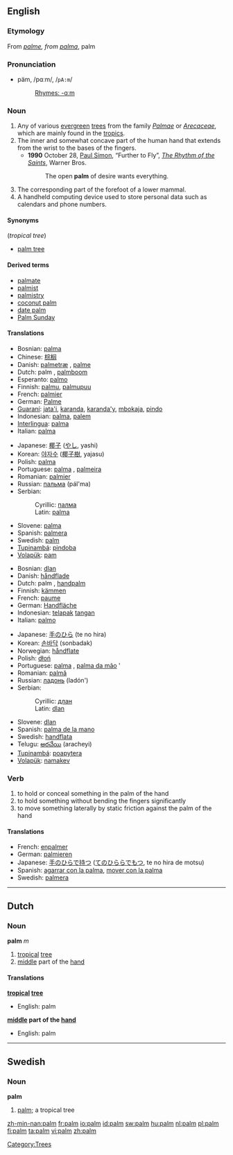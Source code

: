 {{see|Palm}}
{{wikipedia}}
==English==

===Etymology===
From {{OF.}} ''[[palme]], from ''{{L.}} ''[[palma]]'', palm

===Pronunciation===
*päm, /pɑːm/, /<tt>pA:m</tt>/
*:[[Rhymes:English:-ɑːm|Rhymes: -ɑːm]]

===Noun===
{{en-noun}}

# Any of various [[evergreen]] [[tree]]s from the family ''[[Palmae]]'' or ''[[Arecaceae]]'', which are mainly found in the [[tropics]].
# The inner and somewhat concave part of the human hand that extends from the wrist to the bases of the fingers.
#*'''1990''' October 28, [[w:Paul Simon|Paul Simon]], “Further to Fly”, ''[[w:The Rhythm of the Saints|The Rhythm of the Saints]]'', Warner Bros.
#*: The open '''palm''' of desire wants everything.
# The corresponding part of the forefoot of a lower mammal.
# A handheld computing device used to store personal data such as calendars and phone numbers.

====Synonyms====
(''tropical tree'')
*[[palm tree]]

====Derived terms====
*[[palmate]]
*[[palmist]]
*[[palmistry]]
*[[coconut palm]]
*[[date palm]]
*[[Palm Sunday]]

====Translations====
{{trans-top|tropical tree}}
*Bosnian: [[palma]] {{f}}
*Chinese: [[棕榈]]
*Danish: [[palmetræ]] {{n}}, [[palme]] {{c}}
*Dutch: palm {{m}}, [[palmboom]] {{m}}
*Esperanto: [[palmo]]
*Finnish: [[palmu]], [[palmupuu]]
*French: [[palmier]] {{m}}
*German: [[Palme]] {{f}}
*[[Guaraní]]: [[jata'i]], [[karanda]], [[karanda'y]], [[mbokaja]], [[pindo]]
*Indonesian: [[palma]], [[palem]]
*[[Interlingua]]: [[palma]]
*Italian: [[palma]]
{{trans-mid}}
*Japanese: [[椰子]] ([[やし]], yashi)
*Korean: [[야자수]] ([[椰子樹]], yajasu)
*Polish: [[palma]] {{f}}
*Portuguese: [[palma]] {{f}}, [[palmeira]] {{f}}
*Romanian: [[palmier]] {{m}}
*Russian: [[пальма]] {{f}} (pál'ma)
*Serbian:
*:Cyrillic: [[палма]] {{f}}
*:Latin: [[palma]] {{f}}
*Slovene: [[palma]] {{f}}
*Spanish: [[palmera]] {{f}}
*Swedish: [[palm#Swedish|palm]] {{c}}
*[[Tupinambá]]: [[pindoba]]
*[[Volapük]]: [[pam]]
{{trans-bottom}}

{{trans-top|[[middle]] part of the [[hand]]}}
*Bosnian: [[dlan]] {{m}}
*Danish: [[håndflade]] {{c}}
*Dutch: palm {{m}}, [[handpalm]] {{m}}
*Finnish: [[kämmen]]
*French: [[paume]] {{f}}
*German: [[Handfläche]] {{f}}
*Indonesian: [[telapak]] [[tangan]]
*Italian: [[palmo]]
{{trans-mid}}
*Japanese: [[手のひら]] (te no hira)
*Korean: [[손바닥]] (sonbadak)
*Norwegian: [[håndflate]]
*Polish: [[dłoń]] {{m}}
*Portuguese: [[palma]] {{f}}, [[palma da mão]] {{f}}'
*Romanian: [[palmă]] {{f}}
*Russian: [[ладонь]] {{f}} (ladón')
*Serbian:
*:Cyrillic: [[длан]] {{m}}
*:Latin: [[dlan]] {{m}}
*Slovene: [[dlan]] {{f}}
*Spanish: [[palma de la mano]] {{f}}
*Swedish: [[handflata]] {{c}}
*Telugu: [[అరచేయి]] (aracheyi)
*[[Tupinambá]]: [[poapytera]]
*[[Volapük]]: [[namakev]]
{{trans-bottom}}

{{trans-top|A handheld computing device used to store personal data such as calendars and phone numbers.}}
{{trans-mid}}
{{trans-bottom}}

===Verb===
{{en-verb}}

# to hold or conceal something in the palm of the hand
# to hold something without bending the fingers significantly
# to move something laterally by static friction against the palm of the hand

====Translations====
{{top}}
*French: [[enpalmer]]
*German: [[palmieren]]
*Japanese: [[手のひらで持つ]] ([[てのひららでもつ]], te no hira de motsu)
*Spanish: [[agarrar con la palma]], [[mover con la palma]]
*Swedish: [[palmera]]
{{bottom}}

[[Category:Trees]]

----

==Dutch==

===Noun===
'''palm''' ''m''

# [[tropical]] [[tree]]
# [[middle]] part of the [[hand]]

====Translations====
'''[[tropical]] [[tree]]'''
*English: palm
'''[[middle]] part of the [[hand]]'''
*English: palm

----

==Swedish==

===Noun===
{{sv-noun-reg-er}}
'''palm''' {{c}}

# [[palm#English|palm]]; a tropical tree


[[zh-min-nan:palm]]
[[fr:palm]]
[[io:palm]]
[[id:palm]]
[[sw:palm]]
[[hu:palm]]
[[nl:palm]]
[[pl:palm]]
[[fi:palm]]
[[ta:palm]]
[[vi:palm]]
[[zh:palm]]